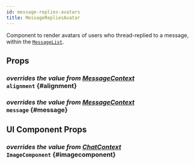 ```yaml
---
id: message-replies-avatars
title: MessageRepliesAvatar
---
```




Component to render avatars of users who thread-replied to a message, within the [`MessageList`](./message-list.mdx).

## Props

### <div class="label description">_overrides the value from [MessageContext](../../contexts/message-context#alignment)_</div> `alignment` {#alignment}

<Alignment />

### <div class="label description">_overrides the value from [MessageContext](../../contexts/message-context#message)_</div> `message` {#message}

<MessageProp />

## UI Component Props

### <div class="label description">_overrides the value from [ChatContext](../../contexts/chat-context#imagecomponent)_</div> `ImageComponent` {#imagecomponent}

<ImageComponent />
